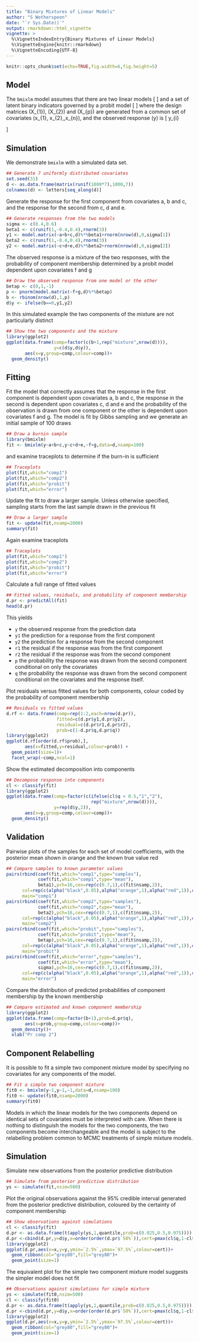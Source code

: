 ```yaml
---
title: "Binary Mixtures of Linear Models"
author: "S Wotherspoon"
date: "`r Sys.Date()`"
output: rmarkdown::html_vignette
vignette: >
  %\VignetteIndexEntry{Binary Mixtures of Linear Models}
  %\VignetteEngine{knitr::rmarkdown}
  %\VignetteEncoding{UTF-8}
---
```



```r
knitr::opts_chunk$set(echo=TRUE,fig.width=6,fig.height=5)
```


## Model

The `bmixlm` model assumes that there are two linear models
\[
\begin{align}
    Y_{1} &\sim \operatorname{N}(X_{1} \beta_{1}, \sigma_{1}^{2})\\
    Y_{2} &\sim \operatorname{N}(X_{2} \beta_{2}, \sigma_{2}^{2})
\end{align}
\]
and a set of latent binary indicators governed by a probit model
\[
\begin{align}
    b &\sim \operatorname{Bin}(1,p)\\
    \Phi^{-1}(p) &= X_{p} \beta_{p}
\end{align}
\]
where the design matrices \(X_{1}\), \(X_{2}\) and \(X_{p}\) are
generated from a common set of covariates \(x_{1},
x_{2},\ldots,x_{n}\), and the observed response \(y\) is
\[
y_{i}
\begin{cases}
    Y_{1i} & b_{i} = 0\\
    Y_{2i} & b_{i} = 1
\end{cases}
\]

## Simulation

We demonstrate `bmixlm` with a simulated data set.
```r
## Generate 7 uniformly distributed covariates
set.seed(31)
d <- as.data.frame(matrix(runif(1000*7),1000,7))
colnames(d) <- letters[seq_along(d)]
```

Generate the response for the first component from covariates a, b and
c, and the response for the second from c, d and e.
```r
## Generate responses from the two models
sigma <- c(0.4,0.6)
beta1 <- c(runif(1,-0.4,0.4),rnorm(3))
y1 <- model.matrix(~a+b+c,d)%*%beta1+rnorm(nrow(d),0,sigma[1])
beta2 <- c(runif(1,-0.4,0.4),rnorm(3))
y2 <- model.matrix(~c+d+e,d)%*%beta2+rnorm(nrow(d),0,sigma[2])
```

The observed response is a mixture of the two responses, with the
probability of component membership determined by a probit model
dependent upon covariates f and g

```r
## Draw the observed response from one model or the other
betap <- c(0,1,-1)
p <- pnorm(model.matrix(~f+g,d)%*%betap)
b <- rbinom(nrow(d),1,p)
d$y <- ifelse(b==0,y1,y2)
```

In this simulated example the two components of the mixture are not
particularly distinct
```r
## Show the two components and the mixture
library(ggplot2)
ggplot(data.frame(comp=factor(c(b+1,rep("mixture",nrow(d)))),
                  y=c(d$y,d$y)),
       aes(x=y,group=comp,colour=comp))+
  geom_density()
```


## Fitting

Fit the model that correctly assumes that the response in the first
component is dependent upon covariates a, b and c, the response in the
second is dependent upon covariates c, d and e and the probability of
the observation is drawn from one component or the other is dependent
upon covariates f and g. The model is fit by Gibbs sampling and we
generate an initial sample of 100 draws
```r
## Draw a burnin sample
library(bmixlm)
fit <- bmixlm(y~a+b+c,y~c+d+e,~f+g,data=d,nsamp=100)
```
and examine traceplots to determine if the burn-in is sufficient
```r
## Traceplots
plot(fit,which="comp1")
plot(fit,which="comp2")
plot(fit,which="probit")
plot(fit,which="error")
```

Update the fit to draw a larger sample. Unless otherwise specified,
sampling starts from the last sample drawn in the previous fit

```r
## Draw a larger sample
fit <- update(fit,nsamp=2000)
summary(fit)
```

Again examine traceplots
```r
## Traceplots
plot(fit,which="comp1")
plot(fit,which="comp2")
plot(fit,which="probit")
plot(fit,which="error")
```

Calculate a full range of fitted values
```r
## Fitted values, residuals, and probability of component membership
d.pr <- predictAll(fit)
head(d.pr)
```
This yields

* `y` the observed response from the prediction data
* `y1` the prediction for a response from the first component
* `y2` the prediction for a response from the second component
* `r1` the residual if the response was from the first component
* `r2` the residual if the response was from the second component
* `p` the probability the response was drawn from the second component
  conditional on only the covariates
* `q` the probability the response was drawn from the second component
  conditional on the covariates and the response itself.

Plot residuals versus fitted values for both components, colour coded
by the probability of component membership
```r
## Residuals vs fitted values
d.rf <- data.frame(comp=rep(1:2,each=nrow(d.pr)),
                   fitted=c(d.pr$y1,d.pr$y2),
                   residual=c(d.pr$r1,d.pr$r2),
                   prob=c(1-d.pr$q,d.pr$q))
library(ggplot2)
ggplot(d.rf[order(d.rf$prob),],
       aes(x=fitted,y=residual,colour=prob)) +
  geom_point(size=1)+
  facet_wrap(~comp,ncol=1)
```

Show the estimated decomposition into components
```r
## Decompose response into components
cl <- classify(fit)
library(ggplot2)
ggplot(data.frame(comp=factor(c(ifelse(cl$q < 0.5,"1","2"),
                                rep("mixture",nrow(d)))),
                  y=rep(d$y,2)),
       aes(x=y,group=comp,colour=comp))+
  geom_density()
```



## Validation

Pairwise plots of the samples for each set of model coefficients, with the
posterior mean shown in orange and the known true value red
```r
## Compare samples to known parameter values
pairs(rbind(coef(fit,which="comp1",type="samples"),
            coef(fit,which="comp1",type="mean"),
            beta1),pch=16,cex=rep(c(0.7,1),c(fit$nsamp,2)),
      col=rep(c(alpha("black",0.05),alpha("orange",1),alpha("red",1)),c(fit$nsamp,1,1)),
      main="comp1")
pairs(rbind(coef(fit,which="comp2",type="samples"),
            coef(fit,which="comp2",type="mean"),
            beta2),pch=16,cex=rep(c(0.7,1),c(fit$nsamp,2)),
      col=rep(c(alpha("black",0.05),alpha("orange",1),alpha("red",1)),c(fit$nsamp,1,1)),
      main="comp2")
pairs(rbind(coef(fit,which="probit",type="samples"),
            coef(fit,which="probit",type="mean"),
            betap),pch=16,cex=rep(c(0.7,1),c(fit$nsamp,2)),
      col=rep(c(alpha("black",0.05),alpha("orange",1),alpha("red",1)),c(fit$nsamp,1,1)),
      main="probit")
pairs(rbind(coef(fit,which="error",type="samples"),
            coef(fit,which="error",type="mean"),
            sigma),pch=16,cex=rep(c(0.7,1),c(fit$nsamp,2)),
      col=rep(c(alpha("black",0.05),alpha("orange",1),alpha("red",1)),c(fit$nsamp,1,1)),
      main="error")
```

Compare the distribution of predicted probabilities of component
membership by the known membership
```r
## Compare estimated and known component membership
library(ggplot2)
ggplot(data.frame(comp=factor(b+1),prob=d.pr$q),
       aes(x=prob,group=comp,colour=comp))+
  geom_density()+
  xlab("Pr comp 2")
```


## Component Relabelling

It is possible to fit a simple two component mixture model by
specifying no covariates for any components of the model.
```r
## Fit a simple two component mixture
fit0 <- bmixlm(y~1,y~1,~1,data=d,nsamp=100)
fit0 <- update(fit0,nsamp=2000)
summary(fit0)
```
Models in which the linear models for the two components depend on
identical sets of covariates must be interpreted with care.  When there
is nothing to distinguish the models for the two components, the two
components become interchangeable and the model is subject to the
relabelling problem common to MCMC treatments of simple mixture models.


## Simulation

Simulate new observations from the posterior predictive distribution
```r
## Simulate from posterior predictive distribution
ys <- simulate(fit,nsim=500)
```

Plot the original observations against the 95% credible interval
generated from the posterior predictive distribution, coloured by the
certainty of component membership
```r
## Show observations against simulations
cl <- classify(fit)
d.pr <- as.data.frame(t(apply(ys,1,quantile,prob=c(0.025,0.5,0.975))))
d.pr <-cbind(d.pr,y=d$y,x=order(order(d.pr$`50%`)),cert=pmax(cl$q,1-cl$q))
library(ggplot2)
ggplot(d.pr,aes(x=x,y=y,ymin=`2.5%`,ymax=`97.5%`,colour=cert))+
  geom_ribbon(col="grey80",fill="grey80")+
  geom_point(size=1)
```

The equivalent plot for the simple two component mixture
model suggests the simpler model does not fit
```r
## Observations against simulations for simple mixture
ys <- simulate(fit0,nsim=500)
cl <- classify(fit0)
d.pr <- as.data.frame(t(apply(ys,1,quantile,prob=c(0.025,0.5,0.975))))
d.pr <-cbind(d.pr,y=d$y,x=order(order(d.pr$`50%`)),cert=pmax(cl$q,1-cl$q))
library(ggplot2)
ggplot(d.pr,aes(x=x,y=y,ymin=`2.5%`,ymax=`97.5%`,colour=cert))+
  geom_ribbon(col="grey80",fill="grey80")+
  geom_point(size=1)
```
